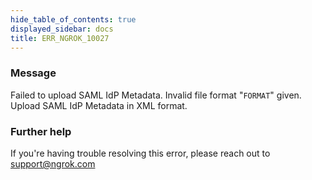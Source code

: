 ```yaml
---
hide_table_of_contents: true
displayed_sidebar: docs
title: ERR_NGROK_10027
---
```




### Message

Failed to upload SAML IdP Metadata. Invalid file format "`FORMAT`" given. Upload SAML IdP Metadata in XML format.

<ErrorDetails error="err_ngrok_10027" />

### Further help

If you're having trouble resolving this error, please reach out to [support@ngrok.com](mailto:support@ngrok.com?subject=Help%20with%20ERR_NGROK_10027)
